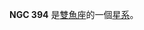 {{NGCInfoBox
|NGCID=NGC 394
|發現者=威廉·帕森思
|發現日期=1854年10月26日
|其他編號=MCG 5-3-63,ZWG 501.95,ARAK 30
|曆元=J2000.0
|赤經=1時8分26.1秒
|赤緯=33°8'52"
|星座=雙魚座
|星體=星系
|星等=14
|表面亮度=12
|藍等=15
}}

'''NGC 394''' 是[[雙魚座|雙魚座]]的一個[[星系|星系]]。

{{NGCReference|394}}
{{Catalogs|NGC=394}}

{{Galaxy-stub}}